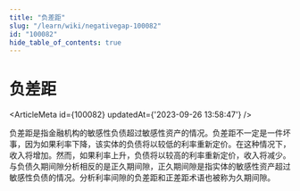 ```yaml
---
title: "负差距"
slug: "/learn/wiki/negativegap-100082"
id: "100082"
hide_table_of_contents: true
---
```



# 负差距

<ArticleMeta id={100082} updatedAt={'2023-09-26 13:58:47'} />
<div className='border-solid border-b border-t-0 my-4 border-[var(--ifm-color-gray-300)]' />

负差距是指金融机构的敏感性负债超过敏感性资产的情况。负差距不一定是一件坏事，因为如果利率下降，该实体的负债将以较低的利率重新定价。在这种情况下，收入将增加。然而，如果利率上升，负债将以较高的利率重新定价，收入将减少。与负债久期间隙分析相反的是正久期间隙，正久期间隙是指实体的敏感性资产超过敏感性负债的情况。分析利率间隙的负差距和正差距术语也被称为久期间隙。
